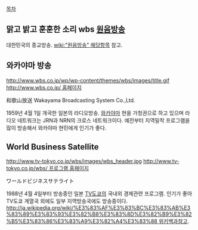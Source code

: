 [[목차]]

== 맑고 밝고 훈훈한 소리 wbs [[원음방송]] ==
대한민국의 종교방송. [[wiki:"원음방송" 해당항목]] 참고.

== 와카야마 방송 ==
http://www.wbs.co.jp/wp/wp-content/themes/wbs/images/title.gif
[[http://www.wbs.co.jp/ 홈페이지]]

和歌山放送
Wakayama Broadcasting System Co.,Ltd.

1959년 4월 1일 개국한 일본의 라디오방송. [[와카야마]] 현을 가청권으로 하고 있으며 라디오 네트워크는 JRN과 NRN의 크로스 네트워크이다.
예전부터 지역밀착 프로그램을 많이 방송해서 와카야마 현민에게 인기가 좋다. 

== World Business Satellite ==
http://www.tv-tokyo.co.jp/wbs/images/wbs_header.jpg
[[http://www.tv-tokyo.co.jp/wbs/ 프로그램 홈페이지]]

ワールドビジネスサテライト

1988년 4월 4일부터 방송중인 일본 [[TV도쿄]]의 국내외 경제관련 프로그램. 인기가 좋아 TV도쿄 계열국 외에도 일부 지역방송국에도 방송중이다.
[[http://ja.wikipedia.org/wiki/%E3%83%AF%E3%83%BC%E3%83%AB%E3%83%89%E3%83%93%E3%82%B8%E3%83%8D%E3%82%B9%E3%82%B5%E3%83%86%E3%83%A9%E3%82%A4%E3%83%88 위키백과]]참고.
